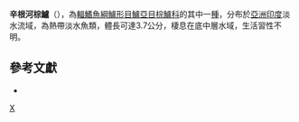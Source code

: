 {{Speciesbox 
| taxon = Badis singenensis
| status = NE
| status_system = IUCN3.1
| authority = [[Geetakumari|Geetakumari]] & [[Kadu|Kadu]], 2011
| synonyms =  
}}

'''辛根河棕鱸'''（{{lang-la|''Badis singenensis''}}），為[[輻鰭魚綱|輻鰭魚綱]][[鱸形目|鱸形目]][[鱸亞目|鱸亞目]][[棕鱸科|棕鱸科]]的其中一[[種|種]]，分布於[[亞洲|亞洲]][[印度|印度]]淡水流域，為熱帶淡水魚類，體長可達3.7公分，棲息在底中層水域，生活習性不明。

==參考文獻 ==
*{{FishBase_species|genus=Badis|species=singenensis|year=2016|month=9}}
{{Taxonbar|from=Q5784323}}

[[Category:棕鱸屬|X]]


{{鱸形目小作品}}